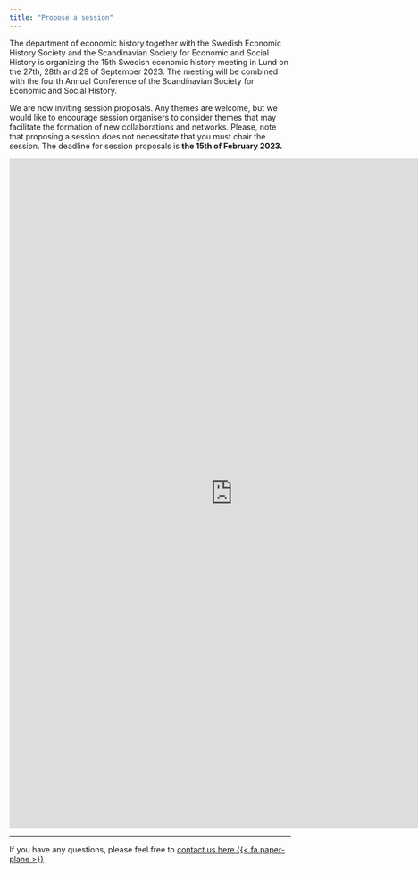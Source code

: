 ```yaml
---
title: "Propose a session"
---
```



The department of economic history together with the Swedish Economic History Society and the Scandinavian Society for Economic and Social History is organizing the 15th Swedish economic history meeting in Lund on the 27th, 28th and 29 of September 2023. The meeting will be combined with the fourth Annual Conference of the Scandinavian Society for Economic and Social History.

We are now inviting session proposals. Any themes are welcome, but we would like to encourage session organisers to consider themes that may facilitate the formation of new collaborations and networks. Please, note that proposing a session does not necessitate that you must chair the session. The deadline for session proposals is **the 15th of February 2023.**


<iframe src="https://docs.google.com/forms/d/e/1FAIpQLSfefHFCbwMOgT1_GZgVOFlJlO5Wvz-wCqlJtNbC-OZG9b6tPw/viewform?embedded=true" width="800" height="1200" frameborder="0" marginheight="0" marginwidth="0">Loading…</iframe>

---

If you have any questions, please feel free to [contact us here {{< fa paper-plane >}}]()


